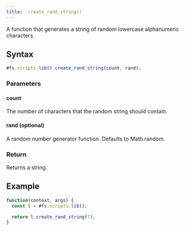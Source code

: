 ```yaml
---
title: .create_rand_string()
---
```


A function that generates a string of random lowercase alphanumeric characters.

## Syntax

```js
#fs.scripts.lib().create_rand_string(count, rand);
```

### Parameters

#### count

The number of characters that the random string should contain.

#### rand (optional)

A random number generator function. Defaults to Math.random.

### Return

Returns a string.

## Example

```js
function(context, args) {
  const l = #fs.scripts.lib();

  return l.create_rand_string(7);
}
```
